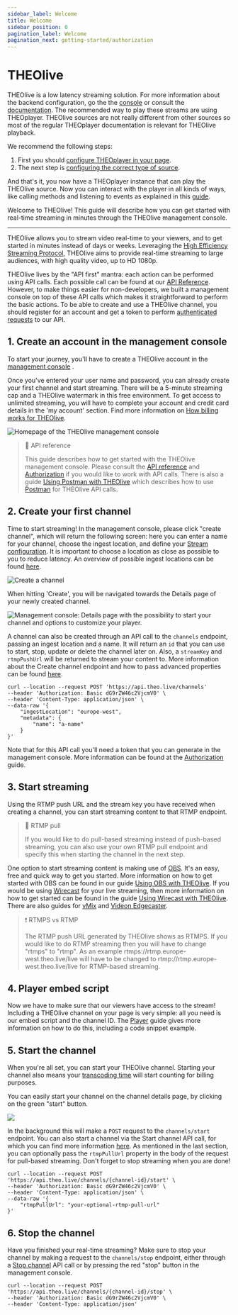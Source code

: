 ```yaml
---
sidebar_label: Welcome
title: Welcome
sidebar_position: 0
pagination_label: Welcome
pagination_next: getting-started/authorization
---
```


# THEOlive

THEOlive is a low latency streaming solution. For more information about the backend configuration, go the the
[console](https://console.theo.live) or consult the [documentation](https://developers.theo.live/docs/welcome). The recommended
way to play these streams are using THEOplayer. THEOlive sources are not really different from other sources so most
of the regular THEOplayer documentation is relevant for THEOlive playback.

We recommend the following steps:

1. First you should [configure THEOplayer in your page](../theoplayer/getting-started/sdks/web/getting-started).
2. The next step is [configuring the correct type of source](../theoplayer/how-to-guides/web/theolive/getting-started).

And that's it, you now have a THEOplayer instance that can play the THEOlive source. Now you can interact with the player
in all kinds of ways, like calling methods and listening to events as explained in this [guide](../theoplayer/getting-started/sdks/web/api-examples).


Welcome to THEOlive! This guide will describe how you can get started with real-time streaming in minutes through the THEOlive management console.

---

THEOlive allows you to stream video real-time to your viewers, and to get started in minutes instead of days or weeks. Leveraging the [High Efficiency Streaming Protocol](https://www.hespalliance.org/), THEOlive aims to provide real-time streaming to large audiences, with high quality video, up to HD 1080p. 

THEOlive lives by the "API first" mantra: each action can be performed using API calls. Each possible call can be found at our [API Reference](ref:create-channel). However, to make things easier for non-developers, we built a management console on top of these API calls which makes it straightforward to perform the basic actions. To be able to create and use a THEOlive channel, you should register for an account and get a token to perform [authenticated requests](doc:authentication) to our API. 

## 1. Create an account in the management console

To start your journey, you'll have to create a THEOlive account in the [management console](https://console.theo.live/) . 

Once you've entered your user name and password, you can already create your first channel and start streaming. There will be a 5-minute streaming cap and a THEOlive watermark in this free environment. To get access to unlimited streaming, you will have to complete your account and credit card details in the 'my account' section. Find more information on [How billing works for THEOlive](doc:how-billing-works-for-theolive).

![](https://files.readme.io/302e789-dashboard.PNG "Homepage of the THEOlive management console")


> 📘 API reference
> 
> This guide describes how to get started with the THEOlive management console. Please consult the [API reference](ref:create-channel) and [Authorization](doc:authentication) if you would like to work with API calls. There is also a guide [Using Postman with THEOlive](doc:how-to-use-postmans-api-client-with-theolive) which describes how to use [Postman](https://www.postman.com/product/api-client/) for THEOlive API calls.

## 2. Create your first channel

Time to start streaming! In the management console, please click "create channel", which will return the following screen: here you can enter a name for your channel, choose the ingest location, and define your [Stream configuration](doc:stream-configuration). It is important to choose a location as close as possible to you to reduce latency. An overview of possible ingest locations can be found [here](doc:regions).

![](https://files.readme.io/b636bf5-create-channel.PNG "Create a channel")


When hitting 'Create', you will be navigated towards the Details page of your newly created channel.  

![](https://files.readme.io/467abb8-overview.PNG "Management console: Details page with the possibility to start your channel and options to customize your player.")


A channel can also be created through an API call to the `channels` endpoint, passing an ingest location and a name. It will return an `id` that you can use to start, stop, update or delete the channel later on. Also, a `streamKey` and `rtmpPushUrl` will be returned to stream your content to. More information about the Create channel endpoint and how to pass advanced properties can be found [here](ref:create-channel). 

```curl
curl --location --request POST 'https://api.theo.live/channels'
--header 'Authorization: Basic dG9rZW46c2VjcmV0' \
--header 'Content-Type: application/json' \
--data-raw '{
    "ingestLocation": "europe-west", 
    "metadata": {
        "name": "a-name"
    }
}'
```

Note that for this API call you'll need a token that you can generate in the management console. More information can be found at the [Authorization](doc:authentication) guide.

## 3. Start streaming

Using the RTMP push URL and the stream key you have received when creating a channel, you can start streaming content to that RTMP endpoint. 

> 🚧 RTMP pull
> 
> If you would like to do pull-based streaming instead of push-based streaming, you can also use your own RTMP pull endpoint and specify this when starting the channel in the next step.

One option to start streaming content is making use of [OBS](https://obsproject.com/). It's an easy, free and quick way to get you started. More information on how to get started with OBS can be found in our guide [Using OBS with THEOlive](doc:using-obs-with-theolive). If you would be using [Wirecast](https://www.telestream.net/wirecast) for your live streaming, then more information on how to get started can be found in the guide [Using Wirecast with THEOlive](doc:using-wirecast-with-theolive). There are also guides for [vMix](doc:using-vmix-with-theolive) and [Videon Edgecaster](doc:using-videon-edgecaster-with-theolive).

> ❗️ RTMPS vs RTMP
> 
> The RTMP push URL generated by THEOlive shows as RTMPS. If you would like to do RTMP streaming then you will have to change "rtmps" to "rtmp". As an example rtmps://rtmp.europe-west.theo.live/live will have to be changed to rtmp://rtmp.europe-west.theo.live/live for RTMP-based streaming.

## 4. Player embed script

Now we have to make sure that our viewers have access to the stream! Including a THEOlive channel on your page is very simple: all you need is our embed script and the channel ID. The [Player](doc:including-a-theolive-player-on-your-page) guide gives more information on how to do this, including a code snippet example.  

## 5. Start the channel

When you're all set, you can start your THEOlive channel. Starting your channel also means your [transcoding time](https://www.theoplayer.com/pricing/theolive) will start counting for billing purposes.

You can easily start your channel on the channel details page, by clicking on the green "start" button.

![](https://files.readme.io/cbe288c-start.PNG)


In the background this will make a `POST` request to the `channels/start` endpoint. You can also start a channel via the Start channel API call, for which you can find more information [here](ref:start-channel). As mentioned in the last section, you can optionally pass the `rtmpPullUrl` property in the body of the request for pull-based streaming. Don't forget to stop streaming when you are done!

```curl
curl --location --request POST 'https://api.theo.live/channels/{channel-id}/start' \
--header 'Authorization: Basic dG9rZW46c2VjcmV0' \
--header 'Content-Type: application/json' \
--data-raw '{
    "rtmpPullUrl": "your-optional-rtmp-pull-url"
}'
```

## 6. Stop the channel

Have you finished your real-time streaming? Make sure to stop your channel by making a request to the `channels/stop` endpoint, either through a [Stop channel](ref:stop-channel) API call or by pressing the red "stop" button in the management console.

```curl
curl --location --request POST 'https://api.theo.live/channels/{channel-id}/stop' \
--header 'Authorization: Basic dG9rZW46c2VjcmV0' \
--header 'Content-Type: application/json'
```
